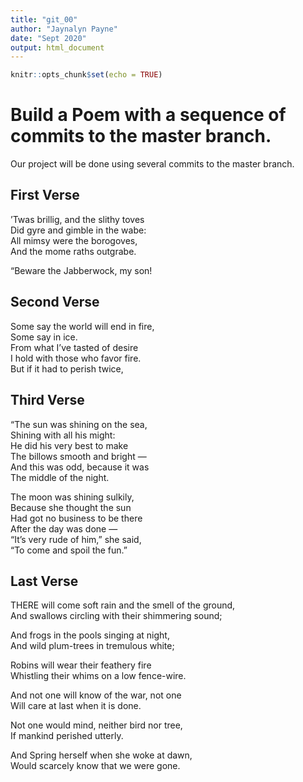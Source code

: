 ```yaml
---
title: "git_00"
author: "Jaynalyn Payne"
date: "Sept 2020"
output: html_document
---
```


```r
knitr::opts_chunk$set(echo = TRUE)
```
# Build a Poem with a sequence of commits to the master branch.
Our project will be done using several commits to the master branch.
<!-- Do not modify or change any text in "!--" bracketed areas such as this --- these are instructions to
you, if you change any of this the git program will notice it and compromise your git merging strategy !-->

## First Verse 
<!--Put the first five lines of a poem by Lewis Carrol in this section!-->
’Twas brillig, and the slithy toves  
      Did gyre and gimble in the wabe:  
All mimsy were the borogoves,  
      And the mome raths outgrabe.  
  
“Beware the Jabberwock, my son!  

## Second Verse
<!--Put the first five lines of a poem by Robert Frost here!-->     
Some say the world will end in fire,  
Some say in ice.  
From what I’ve tasted of desire  
I hold with those who favor fire.  
But if it had to perish twice,  

## Third Verse
<!--Put the first two verses of The Walrus and the Carpenter here!-->
"The sun was shining on the sea,  
      Shining with all his might:  
He did his very best to make  
      The billows smooth and bright —  
And this was odd, because it was  
      The middle of the night.  
  
The moon was shining sulkily,  
      Because she thought the sun  
Had got no business to be there  
      After the day was done —  
"It's very rude of him," she said,  
      "To come and spoil the fun."  
  
  

## Last Verse
<!--Put a short poem of your choice 8-20 lines,here!-->
THERE will come soft rain and the smell of the ground,  	
And swallows circling with their shimmering sound;  	
   
And frogs in the pools singing at night,	  
And wild plum-trees in tremulous white;	  
   
Robins will wear their feathery fire	          
Whistling their whims on a low fence-wire.	  
   
And not one will know of the war, not one	  
Will care at last when it is done.  	
   
Not one would mind, neither bird nor tree,  	
If mankind perished utterly.	          
   
And Spring herself when she woke at dawn,	  
Would scarcely know that we were gone.  	
 
